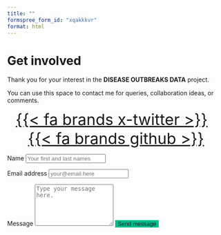 ---
title: ""
formspree_form_id: "xqakkkvr"
format: html
---

::: {.grid}

::: {.g-col-5 #note}

# Get involved

Thank you for your interest in the **DISEASE OUTBREAKS DATA** project. <br>

You can use this space to contact me for queries, collaboration ideas, or comments.

<div style="text-align: center; margin-top: 10px;">
<a href="https://x.com/OutbreaksData" target="_blank" style="font-size: 36px; margin-right: 20px;">{{< fa brands x-twitter >}}</a>
<a href="https://github.com/jatorresmunguia/disease_outbreak_news" target="_blank" style="font-size: 36px">{{< fa brands github >}}</a>
</div>

:::

::: {.g-col-1}
:::

::: {.g-col-6 #form}
<form action="https://formspree.io/f/xqakkkvr" method="POST" accept-charset="utf-8">

<label for="full-name">Name</label>
<input type="text" name="name" id="full-name" class="form-control" placeholder="Your first and last names" required>

<label for="email-address">Email address</label>
<input type="email" name="_replyto" id="email-address" class="form-control" placeholder="your@email.here" required>

<label for="message">Message</label>
  <textarea rows="6" name="message" id="message" class="form-control" placeholder="Type your message here." required></textarea>

<button type="submit" class="btn btn-primary mt-4" style="background-color: #00bc8c; color: var(--bs-body-bg);outline: none; border: none;">Send message</button>
</form>
:::

:::
